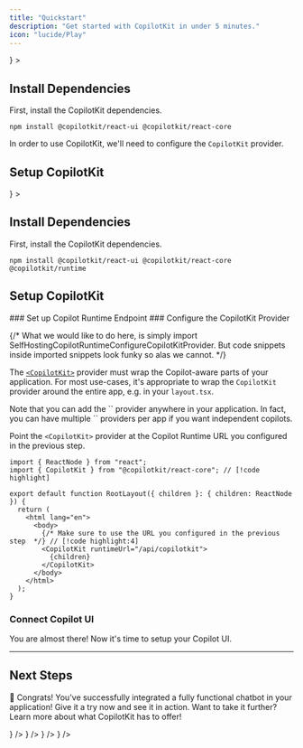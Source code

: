 ```yaml
---
title: "Quickstart"
description: "Get started with CopilotKit in under 5 minutes."
icon: "lucide/Play"
---
```



<TailoredContent>
<TailoredContentOption
  title="Copilot Cloud (Recommended)"
  description="Use our hosted backend endpoint to get started quickly (OpenAI only)."
  icon={<FaCloud />}
>
<InsecurePasswordProtected>

## Install Dependencies

First, install the CopilotKit dependencies.

```package-install
npm install @copilotkit/react-ui @copilotkit/react-core
```

In order to use CopilotKit, we'll need to configure the `CopilotKit` provider.
</InsecurePasswordProtected>

## Setup CopilotKit

<CopilotCloudConfigureCopilotKitProvider components={props.components} />
</TailoredContentOption>
<TailoredContentOption
  title="Self-hosting"
  description="Learn to host CopilotKit's runtime yourself with your own backend."
  icon={<FaServer />}
>

## Install Dependencies

First, install the CopilotKit dependencies.

```package-install
npm install @copilotkit/react-ui @copilotkit/react-core @copilotkit/runtime
```

## Setup CopilotKit


<Steps>
<Step>
### Set up Copilot Runtime Endpoint
<SelfHostingCopilotRuntimeCreateEndpoint components={props.components} />
</Step>
<Step>
### Configure the CopilotKit Provider

{/* What we would like to do here, is simply import SelfHostingCopilotRuntimeConfigureCopilotKitProvider. But code snippets inside imported snippets look funky so alas we cannot.  */}

The [`<CopilotKit>`](/reference/components/CopilotKit) provider must wrap the Copilot-aware parts of your application.
For most use-cases, it's appropriate to wrap the `CopilotKit` provider around the entire app, e.g. in your `layout.tsx`.

<Callout type="info">
  Note that you can add the `<CopilotKit>` provider anywhere in your application. In fact, you can have multiple `<CopilotKit>` providers per app if you want independent copilots.
</Callout>

Point the `<CopilotKit>` provider at the Copilot Runtime URL you configured in the previous step.

  ```tsx title="layout.tsx"
  import { ReactNode } from "react";
  import { CopilotKit } from "@copilotkit/react-core"; // [!code highlight]

  export default function RootLayout({ children }: { children: ReactNode }) {
    return (
      <html lang="en">
        <body> 
          {/* Make sure to use the URL you configured in the previous step  */} // [!code highlight:4]
          <CopilotKit runtimeUrl="/api/copilotkit"> 
            {children}
          </CopilotKit>
        </body>
      </html>
    );
  }
  ```


</Step>
</Steps>
</TailoredContentOption>
</TailoredContent>

### Connect Copilot UI
You are almost there!
Now it's time to setup your Copilot UI.

<ConnectCopilotUI components={props.components} />

---

## Next Steps
🎉 Congrats! You've successfully integrated a fully functional chatbot in your application! Give it a try now and see it in action. Want to
take it further? Learn more about what CopilotKit has to offer!

<Cards>
  <Card
    title="Connecting Your Data"
    description="Learn how to connect CopilotKit to your data, application state and user state."
    href="/guides/connect-your-data"
    icon={<LinkIcon />}
  />
  <Card
    title="Generative UI"
    description="Learn how to render custom UI components directly in the CopilotKit chat window."
    href="/guides/generative-ui"
    icon={<LinkIcon />}
  />
  <Card
    title="Frontend Actions"
    description="Learn how to allow your copilot to take applications on frontend."
    href="/guides/frontend-actions"
    icon={<LinkIcon />}
  />
  <Card
    title="CoAgents (LangGraph)"
    description="Check out our section about CoAgents, our approach to building agentic copilots and experiences."
    href="/coagents"
    icon={<LinkIcon />}
  />
</Cards>

